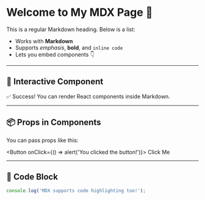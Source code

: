 
# Welcome to My MDX Page 🎉

This is a regular Markdown heading. Below is a list:

- Works with **Markdown**
- Supports _emphasis_, **bold**, and `inline code`
- Lets you embed components 👇

---

## 🚀 Interactive Component

<Alert type="success">
  ✅ Success! You can render React components inside Markdown.
</Alert>

---

## 📦 Props in Components

You can pass props like this:

<Button onClick={() => alert('You clicked the button!')}>
  Click Me
</Button>

---

## 📜 Code Block

```js
console.log('MDX supports code highlighting too!');
